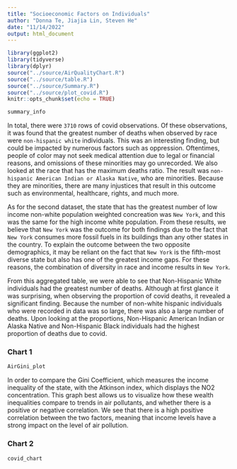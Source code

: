 ```yaml
---
title: "Socioeconomic Factors on Individuals"
author: "Donna Te, Jiajia Lin, Steven He"
date: "11/14/2022"
output: html_document
---
```


```r
library(ggplot2)
library(tidyverse)
library(dplyr)
source("../source/AirQualityChart.R")
source("../source/table.R")
source("../source/Summary.R")
source("../source/plot_covid.R")
knitr::opts_chunk$set(echo = TRUE)
```

```r
summary_info
```
In total, there were ```3710``` rows of covid observations. Of these observations, it was found that the greatest number of deaths when observed by race were ```non-hispanic white``` individuals. This was an interesting finding, but could be impacted by numerous factors such as oppression. Oftentimes, people of color may not seek medical attention due to legal or financial reasons, and omissions of these minorities may go unrecorded. We also looked at the race that has the maximum deaths ratio. The result was ```non-hispanic American Indian or Alaska Native```, who are minorities. Because they are minorities, there are many injustices that result in this outcome such as environmental, healthcare, rights, and much more. 

As for the second dataset, the state that has the greatest number of low income non-white population weighted concreation was ```New York```, and this was the same for the high income white population. From these results, we believe that ```New York``` was the outcome for both findings due to the fact that ```New York``` consumes more fossil fuels in its buildings than any other states in the country. To explain the outcome between the two opposite demographics, it may be reliant on the fact that ```New York``` is the fifth-most diverse state but also has one of the greatest income gaps. For these reasons, the combination of diversity in race and income results in ```New York```.


From this aggregated table, we were able to see that Non-Hispanic White individuals had the greatest number of deaths. Although at first glance it was surprising, when observing the proportion of covid deaths, it revealed a significant finding. Because the number of non-white hispanic individuals who were recorded in data was so large, there was also a large number of deaths. Upon looking at the proportions, Non-Hispanic American Indian or Alaska Native and Non-Hispanic Black individuals had the highest proportion of deaths due to covid. 

### Chart 1
```r
AirGini_plot
```

In order to compare the Gini Coefficient, which measures the income inequality of the state, with the 
Atkinson index, which displays the NO2 concentration. This graph best allows us to visualize how these 
wealth inequalities compare to trends in air pollutants, and whether there is a positive or negative
correlation. We see that there is a high positive correlation between the two factors, meaning that income levels have a strong impact on the level of air pollution. 

### Chart 2
```r
covid_chart
```

